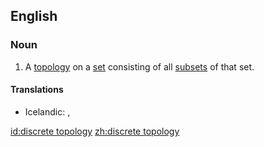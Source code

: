 ==English==

===Noun===
{{en-noun|sg=[[discrete]] [[topology]]|discrete topologies}}

# {{mathematics}} A [[topology]] on a [[set]] consisting of all [[subset]]s of that set.

====Translations====
* Icelandic: {{t|is|sundurlaust grannmynstur|n}}, {{t|is|strjált grannmynstur|n}}

[[id:discrete topology]]
[[zh:discrete topology]]